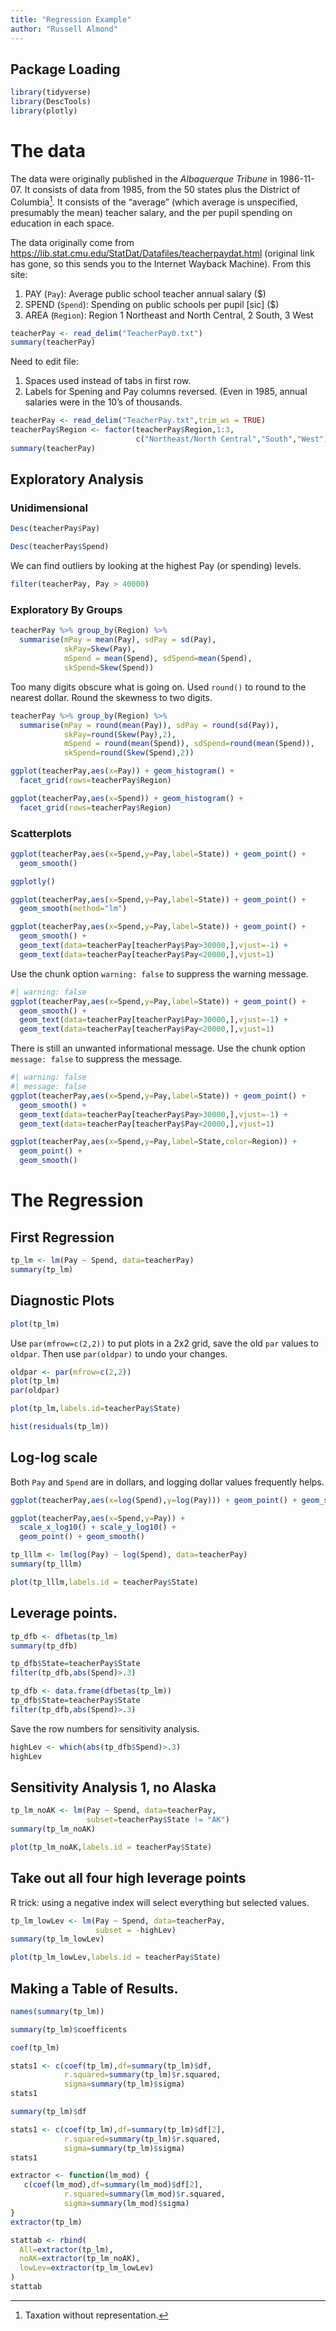 ```yaml
---
title: "Regression Example"
author: "Russell Almond"
---
```


## Package Loading

```r
library(tidyverse)
library(DescTools)
library(plotly)
```

# The data


The data were originally published in the _Albaquerque Tribune_ in 
1986-11-07.  It consists of data from 1985, from the 50 states plus the 
District of Columbia[^1].  It consists of the "average" (which average is
unspecified, presumably the mean) teacher salary, and the per pupil spending
on education in each space.

[^1]:  Taxation without representation.

The data originally come from 
[https://lib.stat.cmu.edu/StatDat/Datafiles/teacherpaydat.html](https://web.archive.org/web/20110104102707/http://lib.stat.cmu.edu/DASL/Datafiles/teacherpaydat.html) (original link has gone, so this sends you to the Internet Wayback Machine).  From this site:


1. PAY (`Pay`): Average public school teacher annual salary (\$)
2. SPEND (`Spend`): Spending on public schools per pupil [sic] (\$)
3. AREA (`Region`): Region 1 Northeast and North Central, 2 South, 3 West 

```r
teacherPay <- read_delim("TeacherPay0.txt")
summary(teacherPay)
```
Need to edit file:

1. Spaces used instead of tabs in first row.
2. Labels for Spening and Pay columns reversed.  (Even in 1985, annual 
salaries were in the 10's of thousands. 


```r
teacherPay <- read_delim("TeacherPay.txt",trim_ws = TRUE)
teacherPay$Region <- factor(teacherPay$Region,1:3,
                            c("Northeast/North Central","South","West"))
summary(teacherPay)
```

## Exploratory Analysis

### Unidimensional

```r
Desc(teacherPay$Pay)
```

```r
Desc(teacherPay$Spend)
```

We can find outliers by looking at the highest Pay (or spending) levels.

```r
filter(teacherPay, Pay > 40000)
```

### Exploratory By Groups

```r
teacherPay %>% group_by(Region) %>%
  summarise(mPay = mean(Pay), sdPay = sd(Pay), 
            skPay=Skew(Pay),
            mSpend = mean(Spend), sdSpend=mean(Spend),
            skSpend=Skew(Spend)) 
```

Too many digits obscure what is going on.  Used `round()` to round to the
nearest dollar.  Round the skewness to two digits.



```r
teacherPay %>% group_by(Region) %>%
  summarise(mPay = round(mean(Pay)), sdPay = round(sd(Pay)), 
            skPay=round(Skew(Pay),2),
            mSpend = round(mean(Spend)), sdSpend=round(mean(Spend)),
            skSpend=round(Skew(Spend),2)) 
```

```r
ggplot(teacherPay,aes(x=Pay)) + geom_histogram() +
  facet_grid(rows=teacherPay$Region)
```
```r
ggplot(teacherPay,aes(x=Spend)) + geom_histogram() +
  facet_grid(rows=teacherPay$Region)
```


### Scatterplots

```r
ggplot(teacherPay,aes(x=Spend,y=Pay,label=State)) + geom_point() +
  geom_smooth()
```

```r
ggplotly()
```
```r
ggplot(teacherPay,aes(x=Spend,y=Pay,label=State)) + geom_point() +
  geom_smooth(method="lm")
```


```r
ggplot(teacherPay,aes(x=Spend,y=Pay,label=State)) + geom_point() +
  geom_smooth() + 
  geom_text(data=teacherPay[teacherPay$Pay>30000,],vjust=-1) +
  geom_text(data=teacherPay[teacherPay$Pay<20000,],vjust=1)
```
Use the chunk option `warning: false` to suppress the warning message.

```r
#| warning: false
ggplot(teacherPay,aes(x=Spend,y=Pay,label=State)) + geom_point() +
  geom_smooth() + 
  geom_text(data=teacherPay[teacherPay$Pay>30000,],vjust=-1) +
  geom_text(data=teacherPay[teacherPay$Pay<20000,],vjust=1)
```

There is still an unwanted informational message.  Use the chunk option
`message: false` to suppress the message.

```r
#| warning: false
#| message: false
ggplot(teacherPay,aes(x=Spend,y=Pay,label=State)) + geom_point() +
  geom_smooth() + 
  geom_text(data=teacherPay[teacherPay$Pay>30000,],vjust=-1) +
  geom_text(data=teacherPay[teacherPay$Pay<20000,],vjust=1)
```

```r
ggplot(teacherPay,aes(x=Spend,y=Pay,label=State,color=Region)) +
  geom_point() +
  geom_smooth()
```
# The Regression

## First Regression
```r
tp_lm <- lm(Pay ~ Spend, data=teacherPay)
summary(tp_lm)
```

## Diagnostic Plots

```r
plot(tp_lm)
```
Use `par(mfrow=c(2,2))` to put plots in a 2x2 grid, save the old `par` values
to `oldpar`.  Then use `par(oldpar)` to undo your changes.
```r
oldpar <- par(mfrow=c(2,2))
plot(tp_lm)
par(oldpar)
```

```r
plot(tp_lm,labels.id=teacherPay$State)
```

```r
hist(residuals(tp_lm))
```



## Log-log scale

Both `Pay` and `Spend` are in dollars, and logging dollar values frequently helps.


```r
ggplot(teacherPay,aes(x=log(Spend),y=log(Pay))) + geom_point() + geom_smooth()
```
```r
ggplot(teacherPay,aes(x=Spend,y=Pay)) + 
  scale_x_log10() + scale_y_log10() + 
  geom_point() + geom_smooth()
```

```r
tp_lllm <- lm(log(Pay) ~ log(Spend), data=teacherPay)
summary(tp_lllm)
```

```r
plot(tp_lllm,labels.id = teacherPay$State)
```

## Leverage points.
```r
tp_dfb <- dfbetas(tp_lm)
summary(tp_dfb)
```

```r
tp_dfb$State=teacherPay$State
filter(tp_dfb,abs(Spend)>.3)
```
```r
tp_dfb <- data.frame(dfbetas(tp_lm))
tp_dfb$State=teacherPay$State
filter(tp_dfb,abs(Spend)>.3)
```
Save the row numbers for sensitivity analysis.

```r
highLev <- which(abs(tp_dfb$Spend)>.3)
highLev
```


## Sensitivity Analysis 1, no Alaska

```r
tp_lm_noAK <- lm(Pay ~ Spend, data=teacherPay, 
                 subset=teacherPay$State != "AK")
summary(tp_lm_noAK)
```
```r
plot(tp_lm_noAK,labels.id = teacherPay$State)
```


## Take out all four high leverage points

R trick:  using a negative index will select everything but selected values.

```r
tp_lm_lowLev <- lm(Pay ~ Spend, data=teacherPay, 
                   subset = -highLev)
summary(tp_lm_lowLev)
```

```r
plot(tp_lm_lowLev,labels.id = teacherPay$State)
```


## Making a Table of Results.

```r
names(summary(tp_lm))
```
```r
summary(tp_lm)$coefficents
```

```r
coef(tp_lm)
```

```r
stats1 <- c(coef(tp_lm),df=summary(tp_lm)$df, 
            r.squared=summary(tp_lm)$r.squared,
            sigma=summary(tp_lm)$sigma)
stats1
```
```r
summary(tp_lm)$df
```
```r
stats1 <- c(coef(tp_lm),df=summary(tp_lm)$df[2], 
            r.squared=summary(tp_lm)$r.squared,
            sigma=summary(tp_lm)$sigma)
stats1
```

```r
extractor <- function(lm_mod) {
   c(coef(lm_mod),df=summary(lm_mod)$df[2], 
            r.squared=summary(lm_mod)$r.squared,
            sigma=summary(lm_mod)$sigma)
}
extractor(tp_lm)
```

```r
stattab <- rbind(
  All=extractor(tp_lm),
  noAK=extractor(tp_lm_noAK),
  lowLev=extractor(tp_lm_lowLev)
)
stattab
```

